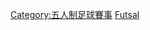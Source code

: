 {{Commons category|International futsal competitions}}
[[Category:五人制足球賽事|Category:五人制足球賽事]]
[[Category:國際足球賽事|Futsal]]